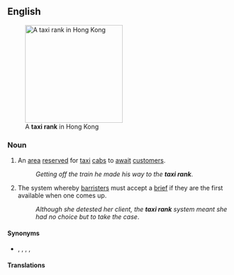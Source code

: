 ==English==
[[Image:Kowloon Waterfront, Hong Kong, 2013-08-09, DD 05.jpg|thumb|220px|A '''taxi rank''' in Hong Kong]]

===Noun===
{{en-noun}}

# An [[area]] [[reserved]] for [[taxi]] [[cabs]] to [[await]] [[customer]]s.
#: {{syn|en|cab rank}}
#: ''Getting off the train he made his way to the '''taxi rank'''''.
# {{lb|en|British}} The system whereby [[barrister]]s must accept a [[brief]] if they are the first available when one comes up.
#: {{syn|en|cab-rank rule}}
#: ''Although she detested her client, the '''taxi rank''' system meant she had no choice but to take the case''.

====Synonyms====
* {{l|en|taxicab stand}}, {{l|en|cab stand}}, {{l|en|taxi stand}}, {{l|en|cab rank}}, {{l|en|hack stand}}

====Translations====
{{trans-see|taxi stand}}